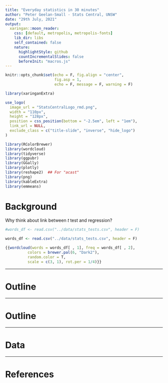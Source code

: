 ```yaml
---
title: "Everyday statistics in 30 minutes"
author: "Peter Geelan-Small - Stats Central, UNSW"
date: "29th July, 2021"
output:
  xaringan::moon_reader:
    css: [default, metropolis, metropolis-fonts]
    lib_dir: libs
    self_contained: false
    nature:
      highlightStyle: github
      countIncrementalSlides: false
      beforeInit: "macros.js"
---
```




```r

knitr::opts_chunk$set(echo = F, fig.align = "center", 
                      fig.asp = 1,
                      echo = F, message = F, warning = F)

```




```r

library(xaringanExtra)

use_logo(
  image_url = "StatsCentralLogo_rmd.png",
  width = "110px",
  height = "128px",
  position = css_position(bottom = "-2.5em", left = "1em"),
  link_url = NULL,
  exclude_class = c("title-slide", "inverse", "hide_logo")
)

```




```r

library(RColorBrewer)
library(wordcloud)
library(tidyverse)
library(ggpubr)
library(GGally)
library(plotly)
library(reshape2)  ## For "acast"
library(png)
library(kableExtra)
library(emmeans)

```


<style type="text/css">
.remark-slide-content {
  font-size: 28px;
  padding: 1em 1em 1em 1em;
}
</style>



# Background

Why think about link between $t$ test and regression?

```r

#words_df <- read.csv("../data/stats_tests.csv", header = F)

words_df <- read.csv("../data/stats_tests.csv", header = F)

{{wordcloud(words = words_df[ , 1], freq = words_df[ , 2],
          colors = brewer.pal(6, "Dark2"),
          random.color = T,
          scale = c(3, 1), rot.per = 1/4)}}

```



---

# Outline



---

# Outline



---

# Data

---


# References





